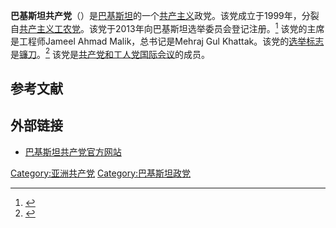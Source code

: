 {{not|巴基斯坦共产党|共产主义工农党}}
{{共产党}}
'''巴基斯坦共产党'''（{{lang-ur|کمیونسٹ پارٹی آف پاکستان}}）是[[巴基斯坦|巴基斯坦]]的一个[[共产主义|共产主义]]政党。该党成立于1999年，分裂自[[共产主义工农党|共产主义工农党]]。该党于2013年向巴基斯坦选举委员会登记注册。<ref>{{Cite web |url=http://www.ecp.gov.pk/ |title=存档副本 |access-date=2021-08-16 |archive-date=2014-07-16 |archive-url=https://web.archive.org/web/20140716031110/http://ecp.gov.pk/ |dead-url=no }}</ref> 该党的主席是工程师Jameel Ahmad Malik，总书记是Mehraj Gul Khattak。该党的[[选举标志|选举标志]]是[[镰刀|镰刀]]。<ref>{{Cite web |url=http://www.pakistantoday.com.pk/2013/01/14/national/ecp-registers-216-political-parties-for-upcoming-polls/ |title=存档副本 |access-date=2015-09-17 |archive-date=2016-08-02 |archive-url=https://web.archive.org/web/20160802064206/http://www.pakistantoday.com.pk/2013/01/14/national/ecp-registers-216-political-parties-for-upcoming-polls/ |dead-url=no }}</ref> 该党是[[共产党和工人党国际会议|共产党和工人党国际会议]]的成员。

== 参考文献 ==
{{Reflist}}

==外部链接==
*[http://www.cpp.net.pk/ 巴基斯坦共产党官方网站]{{Wayback|url=http://www.cpp.net.pk/ |date=20210313090453 }}
[[Category:亚洲共产党|Category:亚洲共产党]]
[[Category:巴基斯坦政党|Category:巴基斯坦政党]]